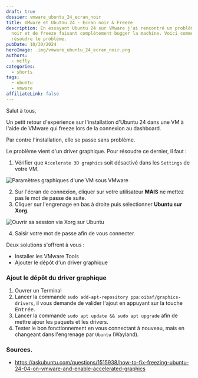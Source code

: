 ```yaml
---
draft: true
dossier: vmware_ubuntu_24_ecran_noir
title: VMware et Ubutnu 24 - Ecran noir & Freeze
description: En essayant Ubuntu 24 sur VMware j'ai rencontré un problème d'écran
  noir et de freeze faisant complètement bugger la machine. Voici comment
  résoudre le problème.
pubDate: 10/30/2024
heroImage: .img/vmware_ubuntu_24_ecran_noir.png
authors:
  - mcfly
categories:
  - shorts
tags:
  - ubuntu
  - vmware
affiliateLink: false
---
```

Salut à tous,

Un petit retour d'expérience sur l'installation d'Ubuntu 24 dans une VM à l'aide de VMware qui freeze lors de la connexion au dashboard.

Par contre l'installation, elle se passe sans problème.

Le problème vient d'un driver graphique. Pour résoudre ce dernier, il faut :

1. Vérifier que `Accelerate 3D graphics` soit désactivé dans les `Settings` de votre VM.

![Paramètres graphiques d'une VM sous VMware](.img/vmware_settings_graphique.png "Paramètres graphique d'une VM sous VMware")

2. Sur l'écran de connexion, cliquer sur votre utilisateur **MAIS** ne mettez pas le mot de passe de suite.
3. Cliquer sur l'engrenage en bas à droite puis sélectionner **Ubuntu sur Xorg**.

![Ouvrir sa session via Xorg sur Ubuntu](.img/ubuntu_ecran_connexion_xorg.png "Ouvrir sa session via Xorg sur Ubuntu")

4. Saisir votre mot de passe afin de vous connecter.

Deux solutions s'offrent à vous :

* Installer les VMware Tools
* Ajouter le dépôt d'un driver graphique

### Ajout le dépôt du driver graphique

1. Ouvrer un Terminal
2. Lancer la commande `sudo add-apt-repository ppa:oibaf/graphics-drivers`, il vous demande de valider l'ajout en appuyant sur la touche <kbd>Entrée</kbd>.
3. Lancer la commande `sudo apt update && sudo apt upgrade` afin de mettre ajour les paquets et les drivers.
4. Tester le bon fonctionnement en vous connectant à nouveau, mais en changeant dans l'engrenage par `Ubuntu` (Wayland).

### Sources.

* https://askubuntu.com/questions/1515938/how-to-fix-freezing-ubuntu-24-04-on-vmware-and-enable-accelerated-graphics
